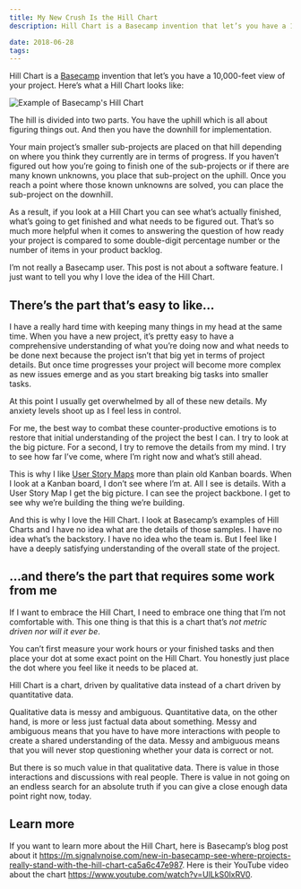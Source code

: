 ```yaml
---
title: My New Crush Is the Hill Chart
description: Hill Chart is a Basecamp invention that let’s you have a 10,000-feet view of your project.

date: 2018-06-28
tags:
---
```


Hill Chart is a [Basecamp](https://basecamp.com/) invention that let’s you have a 10,000-feet view of your project. Here’s what a Hill Chart looks like:

![Example of Basecamp's Hill Chart](./hill-chart-scott-upton.jpg)

The hill is divided into two parts. You have the uphill which is all about figuring things out. And then you have the downhill for implementation.

Your main project’s smaller sub-projects are placed on that hill depending on where you think they currently are in terms of progress. If you haven’t figured out how you’re going to finish one of the sub-projects or if there are many known unknowns, you place that sub-project on the uphill. Once you reach a point where those known unknowns are solved, you can place the sub-project on the downhill.

As a result, if you look at a Hill Chart you can see what’s actually finished, what’s going to get finished and what needs to be figured out. That’s so much more helpful when it comes to answering the question of how ready your project is compared to some double-digit percentage number or the number of items in your product backlog.

I’m not really a Basecamp user. This post is not about a software feature. I just want to tell you why I love the idea of the Hill Chart.

## There’s the part that’s easy to like&hellip;

I have a really hard time with keeping many things in my head at the same time. When you have a new project, it’s pretty easy to have a comprehensive understanding of what you’re doing now and what needs to be done next because the project isn’t that big yet in terms of project details. But once time progresses your project will become more complex as new issues emerge and as you start breaking big tasks into smaller tasks.

At this point I usually get overwhelmed by all of these new details. My anxiety levels shoot up as I feel less in control.

For me, the best way to combat these counter-productive emotions is to restore that initial understanding of the project the best I can. I try to look at the big picture. For a second, I try to remove the details from my mind. I try to see how far I’ve come, where I’m right now and what’s still ahead.

This is why I like [User Story Maps](https://manifesto.co.uk/user-story-mapping/) more than plain old Kanban boards. When I look at a Kanban board, I don’t see where I’m at. All I see is details. With a User Story Map I get the big picture. I can see the project backbone. I get to see why we’re building the thing we’re building.

And this is why I love the Hill Chart. I look at Basecamp’s examples of Hill Charts and I have no idea what are the details of those samples. I have no idea what’s the backstory. I have no idea who the team is. But I feel like I have a deeply satisfying understanding of the overall state of the project.

## &hellip;and there’s the part that requires some work from me

If I want to embrace the Hill Chart, I need to embrace one thing that I’m not comfortable with. This one thing is that this is a chart that’s _not metric driven nor will it ever be_.

You can’t first measure your work hours or your finished tasks and then place your dot at some exact point on the Hill Chart. You honestly just place the dot where you feel like it needs to be placed at.

Hill Chart is a chart, driven by qualitative data instead of a chart driven by quantitative data.

Qualitative data is messy and ambiguous. Quantitative data, on the other hand, is more or less just factual data about something. Messy and ambiguous means that you have to have more interactions with people to create a shared understanding of the data. Messy and ambiguous means that you will never stop questioning whether your data is correct or not.

But there is so much value in that qualitative data. There is value in those interactions and discussions with real people. There is value in not going on an endless search for an absolute truth if you can give a close enough data point right now, today.

## Learn more

If you want to learn more about the Hill Chart, here is Basecamp’s blog post about it <https://m.signalvnoise.com/new-in-basecamp-see-where-projects-really-stand-with-the-hill-chart-ca5a6c47e987>. Here is their YouTube video about the chart <https://www.youtube.com/watch?v=UlLkS0lxRV0>.
